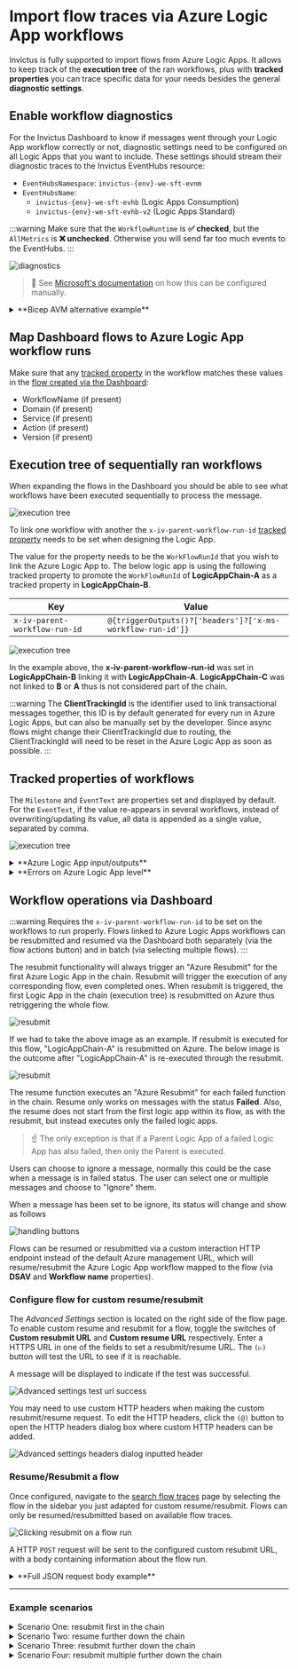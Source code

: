 
# Import flow traces via Azure Logic App workflows
Invictus is fully supported to import flows from Azure Logic Apps. It allows to keep track of the **execution tree** of the ran workflows, plus with **tracked properties** you can trace specific data for your needs besides the general **diagnostic settings**.

## Enable workflow diagnostics
For the Invictus Dashboard to know if messages went through your Logic App workflow correctly or not, diagnostic settings need to be configured on all Logic Apps that you want to include. These settings should stream their diagnostic traces to the Invictus EventHubs resource:

* `EventHubsNamespace`: `invictus-{env}-we-sft-evnm`
* `EventHubsName`:
  * `invictus-{env}-we-sft-evhb` (Logic Apps Consumption) 
  * `invictus-{env}-we-sft-evhb-v2` (Logic Apps Standard)

:::warning
Make sure that the `WorkflowRuntime` is **✅ checked**, but the `AllMetrics` is **❌ unchecked**. Otherwise you will send far too much events to the EventHubs.
:::

![diagnostics](/images/ladiagnostics.png)

> 🔗 See [Microsoft's documentation](https://learn.microsoft.com/en-us/azure/logic-apps/monitor-workflows-collect-diagnostic-data?tabs=consumption) on how this can be configured manually.

<details>
<summary>**Bicep AVM alternative example**</summary>

Alternatively, you can update your Bicep template to include them, using [AVM](https://github.com/Azure/bicep-registry-modules/tree/main/avm/res/logic/workflow#parameter-diagnosticsettings):

```bicep
{
  ...
  diagnosticSettings: [
      {
        name: settingName
        eventHubName: eventHubName
        eventHubAuthorizationRuleResourceId: resourceId(
          resourceGroupName,
          'Microsoft.EventHub/namespaces/authorizationRules',
          eventHubNamespace,
          'RootManageSharedAccessKey'
        )
        logCategoriesAndGroups: [
          {
            category: 'WorkflowRuntime'
            enabled: true
          }
        ]
      }
    ]
}
```
</details>

## Map Dashboard flows to Azure Logic App workflow runs
Make sure that any [tracked property](#tracked-properties-of-workflows) in the workflow matches these values in the [flow created via the Dashboard](../01_add.mdx):
* WorkflowName (if present)
* Domain (if present)
* Service (if present)
* Action (if present)
* Version (if present)

## Execution tree of sequentially ran workflows
When expanding the flows in the Dashboard you should be able to see what workflows have been executed sequentially to process the message.

![execution tree](/images/v2_events1.png)

To link one workflow with another the `x-iv-parent-workflow-run-id` [tracked property](#tracked-properties-of-workflows) needs to be set when designing the Logic App.

The value for the property needs to be the `WorkFlowRunId` that you wish to link the Azure Logic App to. The below logic app is using the following tracked property to promote the `WorkFlowRunId` of **LogicAppChain-A** as a tracked property in **LogicAppChain-B**.

| Key                           | Value                                                      |
| ----------------------------- | ---------------------------------------------------------- |
| `x-iv-parent-workflow-run-id` | `@{triggerOutputs()?['headers']?['x-ms-workflow-run-id']}` |

![execution tree](/images/import-executiontree.png)

In the example above, the **x-iv-parent-workflow-run-id** was set in **LogicAppChain-B** linking it with **LogicAppChain-A**. **LogicAppChain-C** was not linked to **B** or **A** thus is not considered part of the chain.

:::warning
The **ClientTrackingId** is the identifier used to link transactional messages together, this ID is by default generated for every run in Azure Logic Apps, but can also be manually set by the developer. Since async flows might change their ClientTrackingId due to routing, the ClientTrackingId will need to be reset in the Azure Logic App as soon as possible.
:::

## Tracked properties of workflows
The `Milestone` and `EventText` are properties set and displayed by default. For the `EventText`, if the value re-appears in several workflows, instead of overwriting/updating its value, all data is appended as a single value, separated by comma.

![execution tree](/images/v2_events2.png)

<details>
<summary>**Azure Logic App input/outputs**</summary>

> 🛡️ For this feature to function properly some role assignments need to be set in your Invictus installation. Please see [Access Control Rights](../../accesscontrolrights.md) for more info.

The message content view allows the user to track the outputs and inputs of an action. The links are the friendly names set in the tracked properties of the "tracked" action. The links will point to their respectively input/output content. These are visible per Azure Logic App in the workflow events table. 

To track the input/output of an action in an Azure Logic App the below tracked properties have to be set in an action.

| Property Name                    | Sample Value | Description |
| -------------------------------- | ------------ | ----------- |
| `x-iv-messagecontent-input-name` | `ActionInput`  | This is the friendly name displayed in the ClickThrough/ExecutionTree, the value can be anything you like. The value has to be a single word |
| `x-iv-messagecontent-input-content-type` | `application/json` |This should have the same content type as the data type when opening the input link for an action|
| `x-iv-messagecontent-output-name` | `ActionOutput` | This is the friendly name displayed in the ClickThrough/ExecutionTree, the value can be anything you like. The value has to be a single word|
| `x-iv-messagecontent-output-content-type` | `application/json` | This should have the same content type as the data type when opening the input link for an action |

:::warning
The inputs and outputs content views can be set up independently or together. The only requirement is that if the `-name` is present then the `-content-type` has to be also present for the desired output.
:::

</details>

<details>
<summary>**Errors on Azure Logic App level**</summary>

If the corresponding logic app has resulted in an error, the error information can be seen in the within the "Logic App Details" modal.

![execution tree](/images/v2_events5.png)

For any additional details or insights, the user can also navigate directly to the Azure Portal.
</details>

## Workflow operations via Dashboard
:::warning
Requires the `x-iv-parent-workflow-run-id` to be set on the workflows to run properly.
Flows linked to Azure Logic Apps workflows can be resubmitted and resumed via the Dashboard both separately (via the flow actions button) and in batch (via selecting multiple flows).
:::

<Tabs groupId="flow-operations">
<TabItem value="default-resubmit" label="Resubmit">

The resubmit functionality will always trigger an "Azure Resubmit" for the first Azure Logic App in the chain. Resubmit will trigger the execution of any corresponding flow, even completed ones. When resubmit is triggered, the first Logic App in the chain (execution tree) is resubmitted on Azure thus retriggering the whole flow.

![resubmit](/images/dashboard/FlowHandler/fh-resubmit1.jpg)

If we had to take the above image as an example. If resubmit is executed for this flow, "LogicAppChain-A" is resubmitted on Azure. The below image is the outcome after "LogicAppChain-A" is re-executed through the resubmit.

![resubmit](/images/dashboard/FlowHandler/fh-resubmit2.jpg)

</TabItem>
<TabItem value="default-resume" label="Resume">

The resume function executes an "Azure Resubmit" for each failed function in the chain. Resume only works on messages with the status **Failed**. Also, the resume does not start from the first logic app within its flow, as with the resubmit, but instead executes only the failed logic apps.

> ☝️ The only exception is that if a Parent Logic App of a failed Logic App has also failed, then only the Parent is executed.

</TabItem>
<TabItem value="ignore" label="Ignore">

Users can choose to ignore a message, normally this could be the case when a message is in failed status. The user can select one or multiple messages and choose to "Ignore" them.

When a message has been set to be ignore, its status will change and show as follows

![handling buttons](/images/v2_handling3.png)

</TabItem>
<TabItem value="custom" label="Custom">

Flows can be resumed or resubmitted via a custom interaction HTTP endpoint instead of the default Azure management URL, which will resume/resubmit the Azure Logic App workflow mapped to the flow (via **DSAV** and **Workflow name** properties).

### Configure flow for custom resume/resubmit
The *Advanced Settings* section is located on the right side of the flow page. To enable custom resume and resubmit for a flow, toggle the switches of **Custom resubmit URL** and **Custom resume URL** respectively. Enter a HTTPS URL in one of the fields to set a resubmit/resume URL. The `(▷)` button will test the URL to see if it is reachable.

A message will be displayed to indicate if the test was successful.

![Advanced settings test url success](/images/v2_custom-resumeresubmit-flowscreen-advancedsettings-testurl-success.png)

You may need to use custom HTTP headers when making the custom resubmit/resume request. To edit the HTTP headers, click the `(@)` button to open the HTTP headers dialog box where custom HTTP headers can be added.

![Advanced settings headers dialog inputted header](/images/v2_custom-resumeresubmit-flowscreen-advancedsettings-headers-dialog-inputted-header.png)

### Resume/Resubmit a flow
Once configured, navigate to the [search flow traces](../02_search.mdx) page by selecting the flow in the sidebar you just adapted for custom resume/resubmit. Flows can only be resumed/resubmitted based on available flow traces. 

![Clicking resubmit on a flow run](/images/v2_flowpage_clicking_resubmit.png)

A HTTP `POST` request will be sent to the configured custom resubmit URL, with a body containing information about the flow run.

<details>
<summary>**Full JSON request body example**</summary>

```json
[
  {
    "id": "64d206051178624d80f70775",
    "workflowEventId": "1f8be9e8-dc61-41c5-9146-13ce087cbc08",
    "partitionKey": "02c1eacb-60a9-4fa9-937f-971b10f567d4",
    "workFlowRunId": "08585101213801371750243005842CU150",
    "dateInserted": "2023-08-07T09:08:21.028Z",
    "parentWorkFlowRunId": "",
    "chainId": "439f11e1-739e-461e-b785-f7adad7ff876",
    "executionTime": "2023-08-08T09:05:05.372Z",
    "appName": null,
    "workflowName": "someworkflow",
    "statusId": 2,
    "subscriptionId": "07459384-7900-43c9-b940-8f90d6ab3c7c",
    "resourceGroupName": "someresourcegroup",
    "triggerName": "manual",
    "userStatus": 1,
    "workFlowActionCount": 10,
    "errorInfo": "",
    "properties": {
      "x_iv_enqueued_time": "08/07/2023 09:07:06 +00:00",
      "x_iv_importjob_pickuptime": "08/07/2023 09:07:06",
      "Domain": "SomeDomain",
      "Service": "SomeService",
      "Action": "SomeAction",
      "Version": "1.0"
    },
    "source": "1",
    "eventText": "Some Event Text",
    "messageContentView": null,
    "actionName": null
  }
]
```
</details>
</TabItem>

</Tabs>

___

### Example scenarios

<details>
<summary>Scenario One: resubmit first in the chain</summary>

In this scenario, a resubmit was executed on Logic App 1. Since the Azure Logic App is the first one in the chain, which can be identified by the null x-iv-parent-workflow-run-id, this scenario will be handled as a **Resubmit**. As soon as we receive the events for 4, 5 and 6 we will link 4 with 1 through the OriginWorkFlowRunId which is supplied by the LogicAppRuntime and ignore all descendants of 1.

![scenario 1](/images/import-scenario1.png)

</details>

<details>
<summary>Scenario Two: resume further down the chain</summary>

In this scenario, the resubmitted logic app Is number 3. Since this is not the first Azure Logic App in the Chain, this will be handled as a **Resume**. As soon as we receive the events for number 4 we can immediately link it to number 1 since it will still have the same x-iv-parent-workflow-run-id. Through the OriginWorkFlowRunId of 333 Azure Logic App 4 is then treated as a resubmit of 3. In the case of a resume, only the resubmitted Azure Logic Apps and its descendants are ignored and not the whole chain.

![scenario 2](/images/import-scenario2.png)

</details>

<details>
<summary>Scenario Three: resubmit further down the chain</summary>

This will be similar to scenario two. In this case the developer decided to resubmit Azure Logic App 3. This can only be achieved through the azure portal as the Invictus Dashboard will only resubmit Failed Azure Logic Apps.

![scenario 3](/images/import-scenario3.png)

</details>

<details>
<summary>Scenario Four: resubmit multiple further down the chain</summary>

In this scenario the developer resubmitted Azure Logic App 2 and Azure Logic App 3.

![scenario 4](/images/import-scenario4.png)

</details>
